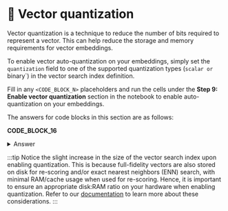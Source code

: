# 👐 Vector quantization

Vector quantization is a technique to reduce the number of bits required to represent a vector. This can help reduce the storage and memory requirements for vector embeddings.

To enable vector auto-quantization on your embeddings, simply set the `quantization` field to one of the supported quantization types (`scalar or `binary`) in the vector search index definition.

Fill in any `<CODE_BLOCK_N>` placeholders and run the cells under the **Step 9: Enable vector quantization** section in the notebook to enable auto-quantization on your embeddings.

The answers for code blocks in this section are as follows:

**CODE_BLOCK_16**

<details>
<summary>Answer</summary>
<div>

```json
{
    "name": ATLAS_VECTOR_SEARCH_INDEX_NAME,
    "type": "vectorSearch",
    "definition": {
        "fields": [
            {
                "type": "vector",
                "path": "embedding",
                "numDimensions": 512,
                "similarity": "cosine",
                "quantization": "scalar",
            },
        ]
    },
}
```

</div>
</details>

:::tip
Notice the slight increase in the size of the vector search index upon enabling quantization. This is because full-fidelity vectors are also stored on disk for re-scoring and/or exact nearest neighbors (ENN) search, with minimal RAM/cache usage when used for re-scoring. Hence, it is important to ensure an appropriate disk:RAM ratio on your hardware when enabling quantization. Refer to our [documentation](https://deploy-preview-6486--cloud-docs.netlify.app/atlas-vector-search/deployment-options/#size-your-search-nodes-for-production) to learn more about these considerations.
:::

